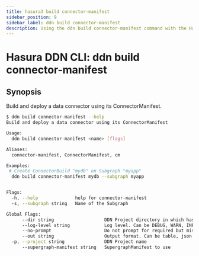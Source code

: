 ```yaml
---
title: hasura3 build connector-manifest
sidebar_position: 9
sidebar_label: ddn build connector-manifest
description: Using the ddn build connector-manifest command with the Hasura CLI
---
```


# Hasura DDN CLI: ddn build connector-manifest 

## Synopsis
Build and deploy a data connector using its ConnectorManifest.

```bash
$ ddn build connector-manifest --help
Build and deploy a data connector using its ConnectorManifest

Usage:
  ddn build connector-manifest <name> [flags]

Aliases:
  connector-manifest, ConnectorManifest, cm

Examples:
 # Create ConnectorBuild "mydb" on Subgraph "myapp"
  ddn build connector-manifest mydb --subgraph myapp


Flags:
  -h, --help              help for connector-manifest
  -s, --subgraph string   Name of the Subgraph

Global Flags:
      --dir string                   DDN Project directory in which hasura.yaml is present (default ".")
      --log-level string             Log level. Can be DEBUG, WARN, INFO, ERROR, or FATAL. (default "INFO")
      --no-prompt                    Do not prompt for required but missing flags
      --out string                   Output format. Can be table, json or yaml. (default "table")
  -p, --project string               DDN Project name
      --supergraph-manifest string   SupergraphManifest to use
```

